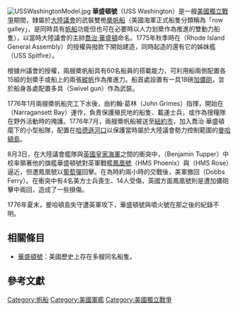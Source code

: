 [[File:USSWashingtonModel.jpg|thumb]]
'''華盛頓號'''（USS Washington）是一艘[[美國獨立戰爭|美國獨立戰爭]]期間，隸屬於[[大陸議會|大陸議會]]的武裝雙桅[[槳帆船|槳帆船]]（美國海軍正式船隻分類稱為「row galley」，是同時具有[[帆船|帆船]]功能但也可在必要時以人力划槳作為推進的雙動力船隻），以當時大陸議會的主帥[[喬治·華盛頓|喬治·華盛頓]]命名。1775年秋季時在{{link-en|羅德島州議會|Rhode Island General Assembly}}（Rhode Island General Assembly）的授權與撥款下開始建造，同時起造的還有它的姊妹艦{{link-en|噴火號槳帆船|USS Spitfire (1776)|噴火號}}（USS Spitfire）。

根據州議會的授權，兩艘槳帆船具有60名船員的搭載能力，可利用船兩側配置各15組的划槳手或船上的兩張[[縱帆|縱帆]]作為推進力。船首處設置有一具18磅[[加儂砲|加儂砲]]，並於船身各處配置多具{{link-en|旋轉砲|Swivel gun}}（Swivel gun）作為武裝。

1776年1月兩艘槳帆船完工下水後，由約翰·葛林（John Grimes）指揮，開始在{{link-en|納拉甘西特灣|Narragansett Bay}}（Narragansett Bay）運作，負責保護殖民地的船隻、載運士兵，或作為搜糧隊在野外活動時的掩護。1776年7月，兩艘槳帆船被送至[[紐約市|紐約市]]，加入喬治·華盛頓麾下的小型船隊，配置在[[哈德遜河|哈德遜河口]]以保護當時屬於大陸議會勢力控制範圍的[[曼哈頓島|曼哈頓島]]。

8月3日，在大陸議會艦隊與[[英國皇家海軍|英國皇家海軍]]之間的衝突中，{{link-en|班哲明·塔波|Benjamin Tupper}}（Benjamin Tupper）中校率領著他的旗艦華盛頓號對英軍戰艦[[鳳凰號風帆戰艦_(1759年)|鳳凰號]]（HMS Phoenix）與{{link-en|玫瑰號風帆戰艦 (1757年)|HMS Rose (1757)|玫瑰號}}（HMS Rose）逼近，但遭鳳凰號以[[葡萄彈|葡萄彈]]回擊。在為時約兩小時的交戰後，美軍撤回{{link-en|多布斯碼頭 (紐約州)|Dobbs Ferry, New York|多布斯碼頭}}（Dobbs Ferry）。在衝突中有4名美方士兵喪生、14人受傷，英國方面鳳凰號則是遭加儂砲擊中兩回，造成了一些損傷。

1776年夏末，曼哈頓島失守遭英軍攻下，華盛頓號與噴火號在那之後的紀錄不明。

==相關條目==
* [[華盛頓號|華盛頓號]]：美國歷史上存在多艘同名船隻。

==參考文獻==
{{reflist|
<ref>{{cite web |url=http://www.history.navy.mil/danfs/w3/washington-ii.htm |language=en |title=Washington |publisher=Dictionary of American Naval Fighting Ships（[[美國海軍部|美國海軍部]]） |date= |accessdate=2013年7月26日 |archive-date=2004年3月14日 |archive-url=https://web.archive.org/web/20040314014830/http://www.history.navy.mil/danfs/w3/washington-ii.htm |dead-url=yes }}</ref>
}}

{{DEFAULTSORT:Washington}}
[[Category:帆船|Category:帆船]]
[[Category:美國軍艦|Category:美國軍艦]]
[[Category:美國獨立戰爭|Category:美國獨立戰爭]]
